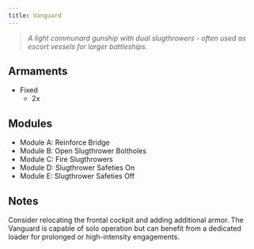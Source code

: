 ```yaml
---
title: Vanguard
---
```



> *A light communard gunship with dual slugthrowers - often used as escort vessels for larger battleships.*


## Armaments

* Fixed
    * 2x <ShipWeapon weaponID="SHISlugthrowerTurret" />


## Modules

* Module A: Reinforce Bridge 
* Module B: Open Slugthrower Boltholes 
* Module C: Fire Slugthrowers 
* Module D: Slugthrower Safeties On 
* Module E: Slugthrower Safeties Off


## Notes

Consider relocating the frontal cockpit and adding additional armor. The Vanguard is capable of solo operation but can benefit from a dedicated loader for prolonged or high-intensity engagements.